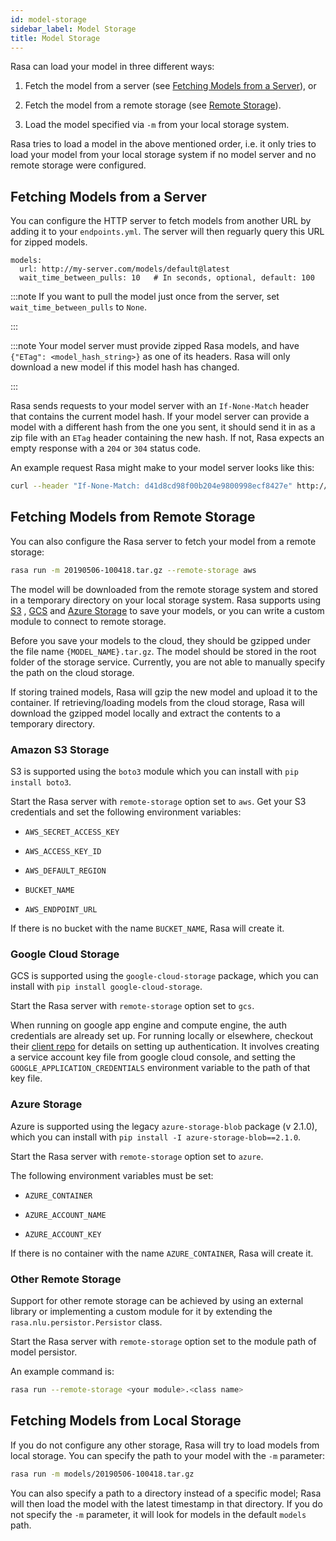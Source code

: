 ```yaml
---
id: model-storage
sidebar_label: Model Storage
title: Model Storage
---
```


Rasa can load your model in three different ways:

1. Fetch the model from a server (see [Fetching Models from a Server](./model-storage.mdx#fetching-models-from-a-server)), or

2. Fetch the model from a remote storage (see [Remote Storage](./model-storage.mdx#fetching-models-from-remote-storage)).

3. Load the model specified via `-m` from your local storage system.

Rasa tries to load a model in the above mentioned order, i.e. it only tries to load your model from your local
storage system if no model server and no remote storage were configured.

## Fetching Models from a Server

You can configure the HTTP server to fetch models from another URL
by adding it to your `endpoints.yml`. The server will then
reguarly query this URL for zipped models.

```yaml-rasa title="endpoints.yml"
models:
  url: http://my-server.com/models/default@latest
  wait_time_between_pulls: 10   # In seconds, optional, default: 100
```

:::note
If you want to pull the model just once from the server, set
`wait_time_between_pulls` to `None`.

:::

:::note
Your model server must provide zipped Rasa models, and have
`{"ETag": <model_hash_string>}` as one of its headers. Rasa will
only download a new model if this model hash has changed.

:::

Rasa sends requests to your model server with an `If-None-Match`
header that contains the current model hash. If your model server can
provide a model with a different hash from the one you sent, it should send it
in as a zip file with an `ETag` header containing the new hash. If not, Rasa
expects an empty response with a `204` or `304` status code.

An example request Rasa might make to your model server looks like this:

```bash
curl --header "If-None-Match: d41d8cd98f00b204e9800998ecf8427e" http://my-server.com/models/default@latest
```

## Fetching Models from Remote Storage

You can also configure the Rasa server to fetch your model from a remote storage:

```bash
rasa run -m 20190506-100418.tar.gz --remote-storage aws
```

The model will be downloaded from the remote storage system and stored in a temporary directory on your local storage system.
Rasa supports using [S3](https://aws.amazon.com/s3/) ,
[GCS](https://cloud.google.com/storage/) and [Azure Storage](https://azure.microsoft.com/services/storage/)
to save your models, or you can write a custom module to connect to remote storage.

Before you save your models to the cloud, they should be gzipped under the file name `{MODEL_NAME}.tar.gz`.
The model should be stored in the root folder of the storage service.
Currently, you are not able to manually specify the path on the cloud storage.

If storing trained models, Rasa will gzip the new model and upload it to the container. If retrieving/loading models
from the cloud storage, Rasa will download the gzipped model locally and extract the contents to a temporary directory.

### Amazon S3 Storage

S3 is supported using the `boto3` module which you can
install with `pip install boto3`.

Start the Rasa server with `remote-storage` option set to
`aws`. Get your S3 credentials and set the following
environment variables:

* `AWS_SECRET_ACCESS_KEY`

* `AWS_ACCESS_KEY_ID`

* `AWS_DEFAULT_REGION`

* `BUCKET_NAME`

* `AWS_ENDPOINT_URL`

If there is no bucket with the name `BUCKET_NAME`, Rasa will create it.

### Google Cloud Storage

GCS is supported using the `google-cloud-storage` package,
which you can install with `pip install google-cloud-storage`.

Start the Rasa server with `remote-storage` option set to `gcs`.

When running on google app engine and compute engine, the auth
credentials are already set up. For running locally or elsewhere,
checkout their
[client repo](https://github.com/GoogleCloudPlatform/python-docs-samples/tree/master/storage/cloud-client#authentication)
for details on setting up authentication. It involves creating
a service account key file from google cloud console,
and setting the `GOOGLE_APPLICATION_CREDENTIALS` environment
variable to the path of that key file.

### Azure Storage

Azure is supported using the legacy `azure-storage-blob` package (v 2.1.0),
which you can install with `pip install -I azure-storage-blob==2.1.0`.

Start the Rasa server with `remote-storage` option set to `azure`.

The following environment variables must be set:

* `AZURE_CONTAINER`

* `AZURE_ACCOUNT_NAME`

* `AZURE_ACCOUNT_KEY`

If there is no container with the name `AZURE_CONTAINER`, Rasa will create it.

### Other Remote Storage

Support for other remote storage can be achieved by using an external library or implementing
a custom module for it by extending the `rasa.nlu.persistor.Persistor` class.

Start the Rasa server with `remote-storage` option set to the module path of model persistor.

An example command is:

```bash
rasa run --remote-storage <your module>.<class name>
```

## Fetching Models from Local Storage

If you do not configure any other storage, Rasa will try to load models from local storage.
You can specify the path to your model with the `-m` parameter:

```bash
rasa run -m models/20190506-100418.tar.gz
```

You can also specify a path to a directory instead of a specific model; Rasa will
then load the model with the latest timestamp in that directory. If you do not
specify the `-m` parameter, it will look for models in the default `models` path.

